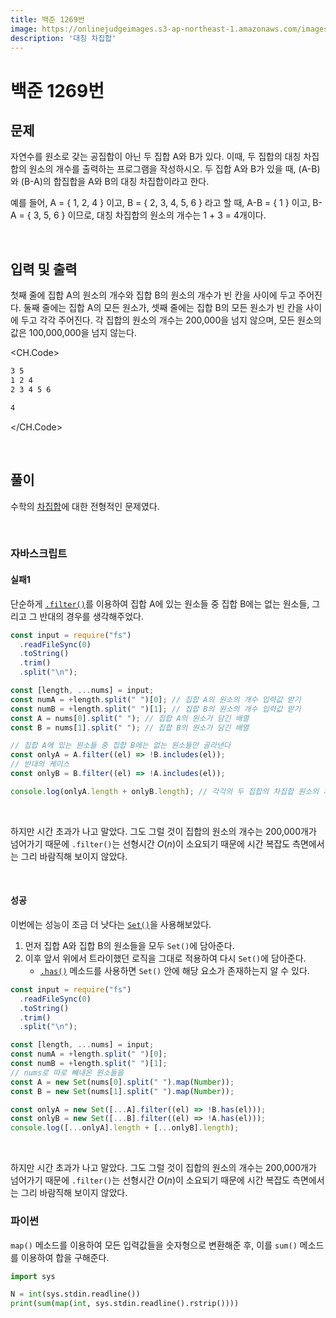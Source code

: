 ```yaml
---
title: 백준 1269번
image: https://onlinejudgeimages.s3-ap-northeast-1.amazonaws.com/images/boj-og.png
description: '대칭 차집합'
---
```



# 백준 1269번

## 문제

자연수를 원소로 갖는 공집합이 아닌 두 집합 A와 B가 있다. 이때, 두 집합의 대칭 차집합의 원소의 개수를 출력하는 프로그램을 작성하시오. 두 집합 A와 B가 있을 때, (A-B)와 (B-A)의 합집합을 A와 B의 대칭 차집합이라고 한다.

예를 들어, A = { 1, 2, 4 } 이고, B = { 2, 3, 4, 5, 6 } 라고 할 때, A-B = { 1 } 이고, B-A = { 3, 5, 6 } 이므로, 대칭 차집합의 원소의 개수는 1 + 3 = 4개이다.

<br/>

## 입력 및 출력

첫째 줄에 집합 A의 원소의 개수와 집합 B의 원소의 개수가 빈 칸을 사이에 두고 주어진다. 둘째 줄에는 집합 A의 모든 원소가, 셋째 줄에는 집합 B의 모든 원소가 빈 칸을 사이에 두고 각각 주어진다. 각 집합의 원소의 개수는 200,000을 넘지 않으며, 모든 원소의 값은 100,000,000을 넘지 않는다.

<CH.Code>

```bash input
3 5
1 2 4
2 3 4 5 6
```

```bash output
4
```

</CH.Code>

<br/>

## 풀이

수학의 <a href="https://en.wikipedia.org/wiki/Intersection_(set_theory)" target="_blank">차집합</a>에 대한 전형적인 문제였다.

<br/>

### 자바스크립트

#### 실패1

단순하게 <a href="https://developer.mozilla.org/en-US/docs/Web/JavaScript/Reference/Global_Objects/Array/filter" target="_blank"><code>.filter()</code></a>를 이용하여
집합 A에 있는 원소들 중 집합 B에는 없는 원소들, 그리고 그 반대의 경우를 생각해주었다.

```js
const input = require("fs")
  .readFileSync(0)
  .toString()
  .trim()
  .split("\n");

const [length, ...nums] = input;
const numA = +length.split(" ")[0]; // 집합 A의 원소의 개수 입력값 받기
const numB = +length.split(" ")[1]; // 집합 B의 원소의 개수 입력값 받기
const A = nums[0].split(" "); // 집합 A의 원소가 담긴 배열
const B = nums[1].split(" "); // 집합 B의 원소가 담긴 배열

// 집합 A에 있는 원소들 중 집합 B에는 없는 원소들만 골라낸다
const onlyA = A.filter((el) => !B.includes(el));
// 반대의 케이스
const onlyB = B.filter((el) => !A.includes(el));

console.log(onlyA.length + onlyB.length); // 각각의 두 집합의 차집합 원소의 개수들
```

<br/>

하지만 시간 초과가 나고 말았다.
그도 그럴 것이 집합의 원소의 개수는 200,000개가 넘어가기 때문에 `.filter()`는 선형시간 $O(n)$이 소요되기 때문에 시간 복잡도 측면에서는 그리 바람직해 보이지 않았다.

<br/>

#### 성공

이번에는 성능이 조금 더 낫다는 <a href="https://developer.mozilla.org/en-US/docs/Web/JavaScript/Reference/Global_Objects/Set" target="_blank"><code>Set()</code></a>을 사용해보았다.

1. 먼저 집합 A와 집합 B의 원소들을 모두 `Set()`에 담아준다.
2. 이후 앞서 위에서 트라이했던 로직을 그대로 적용하여 다시 `Set()`에 담아준다.
   - <a href="https://developer.mozilla.org/en-US/docs/Web/JavaScript/Reference/Global_Objects/Set/has" target="_blank"><code>.has()</code></a> 메소드를 사용하면 `Set()` 안에 해당 요소가 존재하는지 알 수 있다.

```js
const input = require("fs")
  .readFileSync(0)
  .toString()
  .trim()
  .split("\n");

const [length, ...nums] = input;
const numA = +length.split(" ")[0];
const numB = +length.split(" ")[1];
// nums로 따로 빼내온 원소들을
const A = new Set(nums[0].split(" ").map(Number));
const B = new Set(nums[1].split(" ").map(Number));

const onlyA = new Set([...A].filter((el) => !B.has(el)));
const onlyB = new Set([...B].filter((el) => !A.has(el)));
console.log([...onlyA].length + [...onlyB].length);
```

<br/>

하지만 시간 초과가 나고 말았다.
그도 그럴 것이 집합의 원소의 개수는 200,000개가 넘어가기 때문에 `.filter()`는 선형시간 $O(n)$이 소요되기 때문에 시간 복잡도 측면에서는 그리 바람직해 보이지 않았다.

### 파이썬

`map()` 메소드를 이용하여 모든 입력값들을 숫자형으로 변환해준 후, 이를 `sum()` 메소드를 이용하여 합을 구해준다.

```py
import sys

N = int(sys.stdin.readline())
print(sum(map(int, sys.stdin.readline().rstrip())))
```
